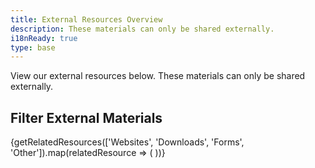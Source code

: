 ```yaml
---
title: External Resources Overview
description: These materials can only be shared externally.
i18nReady: true
type: base
---
```





View our external resources below. These materials can only be shared externally.

## Filter External Materials

<div class="tag-filter-container">
	<TagFilter tags={['Websites', 'Downloads', 'Forms', 'Other']} />
</div>


<div class="resource-card-container">
  {getRelatedResources(['Websites', 'Downloads', 'Forms', 'Other']).map(relatedResource => (
    <ResourceCard {...relatedResource} />
  ))}
</div>